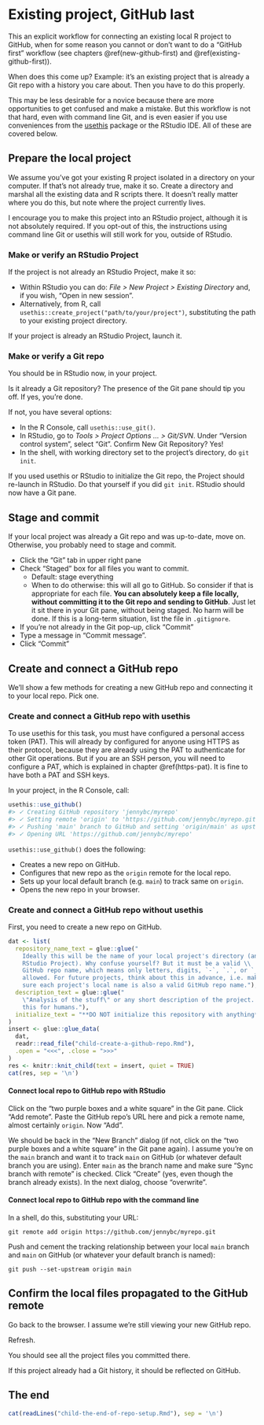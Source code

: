 # Existing project, GitHub last {#existing-github-last}

This an explicit workflow for connecting an existing local R project to GitHub, when for some reason you cannot or don't want to do a "GitHub first" workflow (see chapters \@ref(new-github-first) and \@ref(existing-github-first)).

When does this come up?
Example: it's an existing project that is already a Git repo with a history you care about.
Then you have to do this properly.

This may be less desirable for a novice because there are more opportunities to get confused and make a mistake.
But this workflow is not that hard, even with command line Git, and is even easier if you use conveniences from the [usethis](https://cran.r-project.org/package=usethis) package or the RStudio IDE.
All of these are covered below.

## Prepare the local project

We assume you've got your existing R project isolated in a directory on your computer.
If that's not already true, make it so.
Create a directory and marshal all the existing data and R scripts there.
It doesn't really matter where you do this, but note where the project currently lives.

I encourage you to make this project into an RStudio project, although it is not absolutely required.
If you opt-out of this, the instructions using command line Git or usethis will still work for you, outside of RStudio.

### Make or verify an RStudio Project

If the project is not already an RStudio Project, make it so:

  * Within RStudio you can do: *File > New Project > Existing Directory* and, if you wish, "Open in new session".
  * Alternatively, from R, call `usethis::create_project("path/to/your/project")`, substituting the path to your existing project directory.

If your project is already an RStudio Project, launch it.

### Make or verify a Git repo

You should be in RStudio now, in your project.

Is it already a Git repository?
The presence of the Git pane should tip you off.
If yes, you're done.

If not, you have several options:

  * In the R Console, call `usethis::use_git()`.
  * In RStudio, go to *Tools > Project Options ... > Git/SVN*. Under "Version control system", select "Git". Confirm New Git Repository? Yes!
  * In the shell, with working directory set to the project's directory, do `git init`.

If you used usethis or RStudio to initialize the Git repo, the Project should re-launch in RStudio.
Do that yourself if you did `git init`.
RStudio should now have a Git pane.

## Stage and commit

If your local project was already a Git repo and was up-to-date, move on. Otherwise, you probably need to stage and commit.

* Click the "Git" tab in upper right pane
* Check "Staged" box for all files you want to commit.
  - Default: stage everything
  - When to do otherwise: this will all go to GitHub. So consider if that is
    appropriate for each file. **You can absolutely keep a file locally,
    without committing it to the Git repo and sending to GitHub**. Just let it
    sit there in your Git pane, without being staged. No harm will be done. If
    this is a long-term situation, list the file in `.gitignore`.
* If you're not already in the Git pop-up, click "Commit"
* Type a message in "Commit message".
* Click "Commit"

## Create and connect a GitHub repo

We'll show a few methods for creating a new GitHub repo and connecting it to your local repo.
Pick one.

### Create and connect a GitHub repo with usethis

To use usethis for this task, you must have configured a personal access token (PAT).
This will already by configured for anyone using HTTPS as their protocol, because they are already using the PAT to authenticate for other Git operations.
But if you are an SSH person, you will need to configure a PAT, which is explained in chapter \@ref(https-pat).
It is fine to have both a PAT and SSH keys.

In your project, in the R Console, call:

```r
usethis::use_github()
#> ✓ Creating GitHub repository 'jennybc/myrepo'
#> ✓ Setting remote 'origin' to 'https://github.com/jennybc/myrepo.git'
#> ✓ Pushing 'main' branch to GitHub and setting 'origin/main' as upstream branch
#> ✓ Opening URL 'https://github.com/jennybc/myrepo'
```
    
`usethis::use_github()` does the following:
    
* Creates a new repo on GitHub.
* Configures that new repo as the `origin` remote for the local repo.
* Sets up your local default branch (e.g. `main`) to track same on `origin`.
* Opens the new repo in your browser.

### Create and connect a GitHub repo without usethis

First, you need to create a new repo on GitHub.

```r
dat <- list(
  repository_name_text = glue::glue("
    Ideally this will be the name of your local project's directory (and \\
    RStudio Project). Why confuse yourself? But it must be a valid \\
    GitHub repo name, which means only letters, digits, `-`, `.`, or `_` are \\
    allowed. For future projects, think about this in advance, i.e. make \\
    sure each project's local name is also a valid GitHub repo name."),
  description_text = glue::glue("
    \"Analysis of the stuff\" or any short description of the project. Write \\
    this for humans."),
  initialize_text = "**DO NOT initialize this repository with anything**."
)
insert <- glue::glue_data(
  dat,
  readr::read_file("child-create-a-github-repo.Rmd"),
  .open = "<<<", .close = ">>>"
)
res <- knitr::knit_child(text = insert, quiet = TRUE)
cat(res, sep = '\n')
```

#### Connect local repo to GitHub repo with RStudio

Click on the "two purple boxes and a white square" in the Git pane.
Click "Add remote".
Paste the GitHub repo's URL here and pick a remote name, almost certainly `origin`.
Now "Add".

We should be back in the "New Branch" dialog (if not, click on the "two purple boxes and a white square" in the Git pane again).
I assume you're on the `main` branch and want it to track `main` on GitHub (or whatever default branch you are using).
Enter `main` as the branch name and make sure "Sync branch with remote" is checked.
Click "Create" (yes, even though the branch already exists).
In the next dialog, choose "overwrite".

#### Connect local repo to GitHub repo with the command line

In a shell, do this, substituting your URL:

```console
git remote add origin https://github.com/jennybc/myrepo.git
```

Push and cement the tracking relationship between your local `main` branch and `main` on GitHub (or whatever your default branch is named):

```console
git push --set-upstream origin main
```

## Confirm the local files propagated to the GitHub remote

Go back to the browser.
I assume we're still viewing your new GitHub repo.

Refresh.

You should see all the project files you committed there.

If this project already had a Git history, it should be reflected on GitHub.

## The end

```r
cat(readLines("child-the-end-of-repo-setup.Rmd"), sep = '\n')
```
